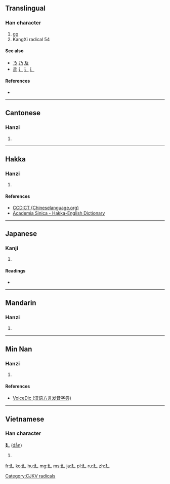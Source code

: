 {{also|ㄋ|乃|及}}
==Translingual==
{{stroke order|type=animate}}

===Han character===
{{Han char|rn=54|rad=廴|as=00|sn=3|four=|canj=弓弓大 (NNK)}}

# [[go]]
# KangXi radical 54

====See also====
* [[ㄋ]] [[乃]] [[及]] <!-- Graphically similar -->
* [[辵]] [[辶]] [[⻌]] [[⻍]] <!-- Similar meaning (walk) and shape -->

====References====
* {{Han ref|kx=0352.280|dkj=09566|dj=0666.150|hdz=10403.070|uh=5EF4|ud=24308}}

----

==Cantonese==

===Hanzi===
{{yue-hanzi|jyut=[[jan2]]|y=yan2}}

# {{defn|lang=yue|sort=廴00}}

----

==Hakka==

===Hanzi===
{{hak-hanzi|poj=yín|gd=jin<sup>3</sup>; zin<sup>3</sup> [Hailu]|hpy=}}

# {{defn|lang=hak|sort=廴00}}

====References====
*[http://www.chinalanguage.com/dictionaries/?mode=view&view=chardict&query=%E5%BB%B4 CCDICT (Chineselanguage.org)]
*[http://minhakka.ling.sinica.edu.tw/bkg/hakyin/search.php?DETAIL=1&LIMIT=id=57463&dbname=su_tian_1&graph=2 Academia Sinica - Hakka-English Dictionary]

----

==Japanese==

===Kanji===
{{ja-kanji|grade=|rs=廴00}}

# {{defn|lang=ja|sort=廴00}}

====Readings====
* {{ja-readings|on=[[いん]] (in)|kun=[[のばす]] (nobasu)}}

----

==Mandarin==

===Hanzi===
{{cmn-hanzi|pin=[[yǐn]] ([[yin3]])|wg=yin<sup>3</sup>}}

# {{defn|lang=cmn|sort=廴00}}

----

==Min Nan==

===Hanzi===
{{nan-hanzi|poj=in (in<sup>1</sup>)|gd=in<sup>1</sup>}}

# {{defn|lang=nan|sort=廴00}}

====References====
*[http://cn.voicedic.com/ VoiceDic (汉语方言发音字典)]

----

==Vietnamese==

===Han character===
'''廴''' ([[dẫn]])

# {{defn|lang=vi}}

[[Category:CJKV radicals]]

[[fr:廴]]
[[ko:廴]]
[[hu:廴]]
[[mg:廴]]
[[ms:廴]]
[[ja:廴]]
[[pl:廴]]
[[ru:廴]]
[[zh:廴]]